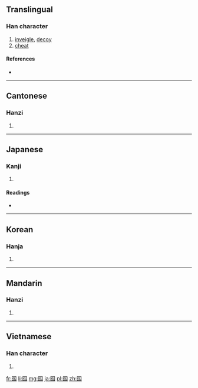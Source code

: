 ==Translingual==

===Han character===
{{Han char|rn=31|rad=囗|as=04|sn=7|four=6021<sub>1</sub>|canj=田人心 (WOP), XX田人心 (XXWOP)}}

# [[inveigle]], [[decoy]]
# [[cheat]]

====References====
* {{Han ref|kx=0217.180|dkj=04715|dj=0445.010|hdz=10715.050|uh=56EE|ud=22254|bh=CAA7|bd=51879}}

----

==Cantonese==

===Hanzi===
{{yue-hanzi|jyut=|y=ngo4, yau4}}

# {{defn|Cantonese|sort=囗04}}

----

==Japanese==

===Kanji===
{{ja-kanji|grade=|rs=囗04}}

# {{defn|Japanese|sort=囗04}}

====Readings====
* {{ja-readings|on=[[か]] (ka), [[ゆう]] (yū)|kun=[[おとり]] (otori)}}

----

==Korean==

===Hanja===
{{ko-hanja|hangeul=와|rv=wa|mr=wa}}

# {{defn|Korean|sort=囗04}}

----

==Mandarin==

===Hanzi===
{{cmn-hanzi|pin=[[yóu]] ([[you2]])|wg=yu<sup>2</sup>}}

# {{defn|Mandarin|sort=囗04}}

----

==Vietnamese==

===Han character===
{{vi-hantu|[[ngoa]]|rs=囗04}}

# {{defn|Vietnamese|sort=囗04}}

[[fr:囮]]
[[li:囮]]
[[mg:囮]]
[[ja:囮]]
[[pl:囮]]
[[zh:囮]]